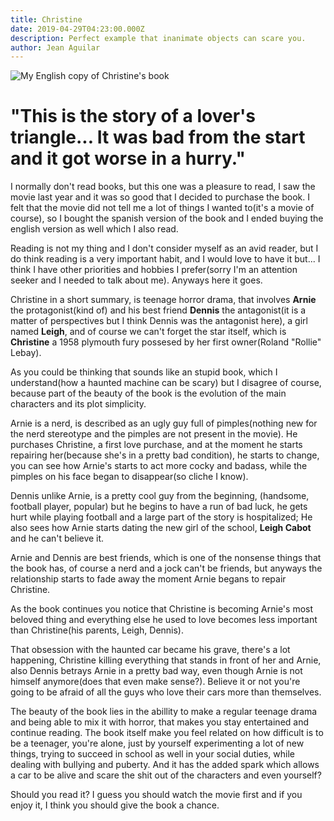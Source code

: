```yaml
---
title: Christine
date: 2019-04-29T04:23:00.000Z
description: Perfect example that inanimate objects can scare you.
author: Jean Aguilar
---
```


![My English copy of Christine's book](./christine-cover.jpg)

# "This is the story of a lover's triangle... It was bad from the start and it got worse in a hurry."

I normally don't read books, but this one was a pleasure to read, I saw the movie last year and it was so good that I decided to purchase the book. I felt that the movie did not tell me a lot of things I wanted to(it's a movie of course), so I bought the spanish version of the book and I ended buying the english version as well which I also read.

Reading is not my thing and I don't consider myself as an avid reader, but I do think reading is a very important habit, and I would love to have it but... I think I have other priorities and hobbies I prefer(sorry I'm an attention seeker and I needed to talk about me). Anyways here it goes.

Christine in a short summary, is teenage horror drama, that involves **Arnie** the protagonist(kind of) and his best friend **Dennis** the antagonist(it is a matter of perspectives but I think Dennis was the antagonist here), a girl named **Leigh**, and of course we can't forget the star itself, which is **Christine** a 1958 plymouth fury possesed by her first owner(Roland "Rollie" Lebay).

As you could be thinking that sounds like an stupid book, which I understand(how a haunted machine can be scary) but I disagree of course, because part of the beauty of the book is the evolution of the main characters and its plot simplicity.

Arnie is a nerd, is described as an ugly guy full of pimples(nothing new for the nerd stereotype and the pimples are not present in the movie). He purchases Christine, a first love purchase, and at the moment he starts repairing her(because she's in a pretty bad condition), he starts to change, you can see how Arnie's starts to act more cocky and badass, while the pimples on his face began to disappear(so cliche I know).

Dennis unlike Arnie, is a pretty cool guy from the beginning, (handsome, football player, popular) but he begins to have a run of bad luck, he gets hurt while playing football and a large part of the story is hospitalized; He also sees how Arnie starts dating the new girl of the school, **Leigh Cabot** and he can't believe it.

Arnie and Dennis are best friends, which is one of the nonsense things that the book has, of course a nerd and a jock can't be friends, but anyways the relationship starts to fade away the moment Arnie begans to repair Christine.

As the book continues you notice that Christine is becoming Arnie's most beloved thing and everything else he used to love becomes less important than Christine(his parents, Leigh, Dennis).

That obsession with the haunted car became his grave, there's a lot happening, Christine killing everything that stands in front of her and Arnie, also Dennis betrays Arnie in a pretty bad way, even though Arnie is not himself anymore(does that even make sense?). Believe it or not you're going to be afraid of all the guys who love their cars more than themselves.

The beauty of the book lies in the abillity to make a regular teenage drama and being able to mix it with horror, that makes you stay entertained and continue reading. The book itself make you feel related on how difficult is to be a teenager, you're alone, just by yourself experimenting a lot of new things, trying to succeed in school as well in your social duties, while dealing with bullying and puberty. And it has the added spark which allows a car to be alive and scare the shit out of the characters and even yourself?

Should you read it? I guess you should watch the movie first and if you enjoy it, I think you should give the book a chance.
